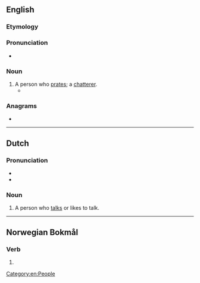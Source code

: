 {{also|Prater}}
==English==

===Etymology===
{{suffix|en|prate|er}}

===Pronunciation===
* {{rhymes|en|eɪtə(ɹ)|s=2}}

===Noun===
{{en-noun}}

# A person who [[prate]]s; a [[chatterer]].
#* {{RQ:Shakespeare Henry 5|5|2|passage=Dear Kate, take a fellow of plain and uncoined constancy; for he perforce must do thee right, because he hath not the gift to woo in other places: ... a speaker is but a '''''prater'''''; a rhyme is but a ballad. A good leg will fall; a straight back will stoop; a black beard will turn white; a curled pate will grow bald; a fair face will wither; a full eye will wax hollow: but a good heart, Kate, is the sun and the moon.}}

===Anagrams===
* {{anagrams|en|a=aeprrt|parter|rapter|repart|retrap}}

[[Category:en:People]]

----

==Dutch==

===Pronunciation===
* {{audio|nl|Nl-prater.ogg|Audio}}
* {{rhymes|nl|aːtər|s=2}}

===Noun===
{{nl-noun|m|-s|pratertje}}

# A person who [[talk]]s or likes to talk.

----

==Norwegian Bokmål==

===Verb===
{{head|nb|verb form}}

# {{present tense of|nb|prate}}